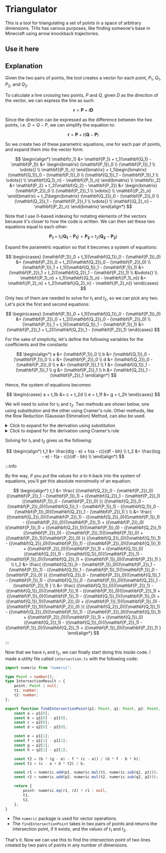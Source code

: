 
# Triangulator

This is a tool for triangulating a set of points in a space of arbitrary dimensions.
THis has various purposes, like finding someone's base in Minecraft using arrow knockback trajectories.

## Use it here

<Triangulator />

## Explanation

Given the two pairs of points, the tool creates a vector for each point, $P_1$, $Q_1$, $P_2$, and $Q_2$.

To calculate a line crossing two points, $P$ and $Q$, given $D$ as the direction of the vector, we can express the line as such:

$$
\mathbf{r} = \mathbf{P} + t\mathbf{D}
$$

Since the direction can be expressed as the difference between the two points, i.e. $D = Q - P$, we can simplify the equation to:

$$
\mathbf{r} = \mathbf{P} + t(\mathbf{Q} - \mathbf{P})
$$

So we create two of these parametric equations, one for each pair of points, and expand them into the vector form:

$$
\begin{align*}
    \mathbf{r_1} &= \mathbf{P_1} + t_1(\mathbf{Q_1} - \mathbf{P_1}) &= \begin{bmatrix} (\mathbf{P_1})_0 \\ (\mathbf{P_1})_1 \\ \vdots{} \\ \mathbf{(P_1)_n} \end{bmatrix} + t_1\begin{bmatrix} (\mathbf{Q_1})_0 - (\mathbf{P_1})_0 \\ (\mathbf{Q_1})_1 - (\mathbf{P_1})_1 \\ \vdots{} \\ \mathbf{(Q_1)_n} - \mathbf{(P_1)_n} \end{bmatrix} \\
    \mathbf{r_2} &= \mathbf{P_2} + t_2(\mathbf{Q_2} - \mathbf{P_2}) &= \begin{bmatrix} (\mathbf{P_2})_0 \\ (\mathbf{P_2})_1 \\ \vdots{} \\ \mathbf{(P_2)_n} \end{bmatrix} + t_2\begin{bmatrix} (\mathbf{Q_2})_0 - (\mathbf{P_2})_0 \\ (\mathbf{Q_2})_1 - (\mathbf{P_2})_1 \\ \vdots{} \\ \mathbf{(Q_2)_n} - \mathbf{(P_2)_n} \end{bmatrix}
\end{align*}
$$

Note that I use 0-based indexing for notating elements of the vectors because it's closer to how the code is written.
We can then set these two equations equal to each other:

$$
\mathbf{P_1} + t_1(\mathbf{Q_1} - \mathbf{P_1}) = \mathbf{P_2} + t_2(\mathbf{Q_2} - \mathbf{P_2})
$$

Expand the parametric equation so that it becomes a system of equations:

$$
\begin{cases}
    (\mathbf{P_1})_0 + t_1((\mathbf{Q_1})_0 - (\mathbf{P_1})_0) &= (\mathbf{P_2})_0 + t_2((\mathbf{Q_2})_0 - (\mathbf{P_2})_0) \\
    (\mathbf{P_1})_1 + t_1((\mathbf{Q_1})_1 - (\mathbf{P_1})_1) &= (\mathbf{P_2})_1 + t_2((\mathbf{Q_2})_1 - (\mathbf{P_2})_1) \\
    &\vdots{} \\
    \mathbf{(P_1)_n} + t_1(\mathbf{(Q_1)_n} - \mathbf{(P_1)_n}) &= \mathbf{(P_2)_n} + t_2(\mathbf{(Q_2)_n} - \mathbf{(P_2)_n})
\end{cases}
$$

Only two of them are needed to solve for $t_1$ and $t_2$, so we can pick any two. Let's pick the first and second equations:

$$
\begin{cases}
    (\mathbf{P_1})_0 + t_1((\mathbf{Q_1})_0 - (\mathbf{P_1})_0) &= (\mathbf{P_2})_0 + t_2((\mathbf{Q_2})_0 - (\mathbf{P_2})_0) \\
    (\mathbf{P_1})_1 + t_1((\mathbf{Q_1})_1 - (\mathbf{P_1})_1) &= (\mathbf{P_2})_1 + t_2((\mathbf{Q_2})_1 - (\mathbf{P_2})_1)
\end{cases}
$$

For the sake of simplicity, let's define the following variables for the coefficients and the constants:

$$
\begin{align*}
    a &= (\mathbf{P_1})_0 \\
    b &= (\mathbf{Q_1})_0 - (\mathbf{P_1})_0 \\
    c &= (\mathbf{P_2})_0 \\
    d &= (\mathbf{Q_2})_0 - (\mathbf{P_2})_0 \\
    e &= (\mathbf{P_1})_1 \\
    f &= (\mathbf{Q_1})_1 - (\mathbf{P_1})_1 \\
    g &= (\mathbf{P_2})_1 \\
    h &= (\mathbf{Q_2})_1 - (\mathbf{P_2})_1
\end{align*}
$$

Hence, the system of equations becomes:

$$
\begin{cases}
    a + t_1b &= c + t_2d \\
    e + t_1f &= g + t_2h
\end{cases}
$$

We will need to solve for $t_1$ and $t_2$.
Two methods are shown below, one using substitution and the other using Cramer's rule.
Other methods, like the Row Reduction (Gaussian Elimination) Method, can also be used.

<details>
<summary>Click to expand for the derivation using substitution</summary>
<div>
We can express $t_1$ in terms of $t_2$ in the first equation:

$$
t_1 = \frac{c + t_2d - a}{b}
$$

Then, we can substitute this into the second equation, after which we can solve for $t_2$:

$$
\begin{align*}
    e + \frac{c + t_2d - a}{b}f &= g + t_2h \\
    be + cf + t_2df - af &= bg + bt_2h \\
    fd \cdot t_2 - bh \cdot t_2 &= bg - be + af - cf \\
    t_2 &= \frac{bg - be + af - cf}{fd - bh}
\end{align*}
$$

Finally, we can substitute this back into the first equation to solve for $t_1$, which gives us the following:

$$
t_1 = \frac{d(g - e) + h(a - c)}{df - bh}
$$

</div>
</details>

<details>
<summary>Click to expand for the derivation using Cramer's rule</summary>
<div>

The Cramer's rule allows us to solve systems of equations using determinants.
Generally, for a system with two variables:

$$
a_{11}x_1 + a_{12}x_2 = b_1 \\
a_{21}x_1 + a_{22}x_2 = b_2
$$

The solution can be expressed as follows:

$$
x = \frac{\Delta_x}{\Delta} \\
y = \frac{\Delta_y}{\Delta}
$$

Where:

-   $\Delta$ is the determinant of the coefficient matrix,
-   $\Delta_x$ is the determinant obtained by replacing the first column of the coefficient matrix with the column vector on the right side, and
-   $\Delta_y$ is the determinant obtained by replacing the second column.

To apply this to our system of equations, we can first rearrange our system of equations as follows:

$$
\begin{cases}
    t_1b - t_2d &= c - a \\
    t_1f - t_2h &= g - e
\end{cases}
$$

In this case, the coefficient matrix is:

$$
\begin{bmatrix}
    b & -d \\
    f & -h
\end{bmatrix}
$$

And the column vectors are:

$$
\begin{bmatrix}
    c - a \\
    g - e
\end{bmatrix}
$$

Hence, the determinants are:

$$
\begin{align*}
\Delta &=
    \begin{vmatrix}
        b & -d \\ f & -h
    \end{vmatrix}
= -bh + df \\

\Delta_x &=
    \begin{vmatrix}
        c - a & -d \\ g - e & -h
    \end{vmatrix}
= -h(c - a) + d(g - e)\\

\Delta_y &=
    \begin{vmatrix}
        b & c - a \\ f & g - e
    \end{vmatrix}
= b(g - e) - f(c - a)
\end{align*}
$$

Therefore, the solution is:

$$
\begin{align*}
    t_1 &= \frac{d(g - e) + h(a - c)}{df - bh} \\
    t_2 &= \frac{b(g - e) - f(a - c)}{df - bh} \\
\end{align*}
$$

</div>
</details>

Solving for $t_1$ and $t_2$ gives us the following:

$$
\begin{align*}
    t_1 &= \frac{d(g - e) + h(a - c)}{df - bh} \\
    t_2 &= \frac{b(g - e) - f(a - c)}{df - bh} \\
\end{align*}
$$

:::info

By the way, if you put the values for $a$ to $h$ back into the system of equations, you'll get this absolute monstrosity of an equation:

$$
\begin{align*}
    t_1 &= \frac{
                ((\mathbf{Q_2})_0 - (\mathbf{P_2})_0)((\mathbf{P_2})_1 - (\mathbf{P_1})_1)
                + ((\mathbf{Q_2})_1 - (\mathbf{P_2})_1)((\mathbf{P_1})_0 - (\mathbf{P_2})_0)
            }{
                ((\mathbf{Q_2})_0 - (\mathbf{P_2})_0)((\mathbf{Q_1})_1 - (\mathbf{P_1})_1)
                - ((\mathbf{Q_1})_0 - (\mathbf{P_1})_0)((\mathbf{Q_2})_1 - (\mathbf{P_2})_1)
            } \\
        &= \frac{
                ((\mathbf{Q_2})_0)((\mathbf{P_2})_1) - ((\mathbf{Q_2})_0)((\mathbf{P_1})_1)
                - ((\mathbf{P_2})_0)((\mathbf{P_2})_1) + ((\mathbf{P_2})_0)((\mathbf{P_1})_1)
                + ((\mathbf{Q_2})_1)((\mathbf{P_1})_0) - ((\mathbf{Q_2})_1)((\mathbf{P_2})_0)
                - ((\mathbf{P_2})_1)((\mathbf{P_1})_0) + ((\mathbf{P_2})_1)((\mathbf{P_2})_0)
            }{
                ((\mathbf{Q_2})_0)((\mathbf{Q_1})_1) - ((\mathbf{Q_2})_0)((\mathbf{P_1})_1)
                - ((\mathbf{P_2})_0)((\mathbf{Q_1})_1) + ((\mathbf{P_2})_0)((\mathbf{P_1})_1)
                + ((\mathbf{Q_1})_0)((\mathbf{Q_2})_1) - ((\mathbf{Q_1})_0)((\mathbf{P_2})_1)
                - ((\mathbf{P_1})_0)((\mathbf{Q_2})_1) + ((\mathbf{P_1})_0)((\mathbf{P_2})_1)
            } \\
    t_2 &= \frac{
                ((\mathbf{Q_1})_0 - (\mathbf{P_1})_0)((\mathbf{P_2})_1 - (\mathbf{P_1})_1)
                - ((\mathbf{Q_1})_1 - (\mathbf{P_1})_1)((\mathbf{P_1})_0 - (\mathbf{P_2})_0)
            }{
                ((\mathbf{Q_2})_0 - (\mathbf{P_2})_0)((\mathbf{Q_1})_1 - (\mathbf{P_1})_1)
                - ((\mathbf{Q_1})_0 - (\mathbf{P_1})_0)((\mathbf{Q_2})_1 - (\mathbf{P_2})_1)
            } \\
        &= \frac{
                ((\mathbf{Q_1})_0)((\mathbf{P_2})_1) - ((\mathbf{Q_1})_0)((\mathbf{P_1})_1)
                - ((\mathbf{P_1})_0)((\mathbf{P_2})_1) + ((\mathbf{P_1})_0)((\mathbf{P_1})_1)
                - ((\mathbf{Q_1})_1)((\mathbf{P_1})_0) + ((\mathbf{Q_1})_1)((\mathbf{P_2})_0)
                + ((\mathbf{P_1})_1)((\mathbf{P_1})_0) - ((\mathbf{P_1})_1)((\mathbf{P_2})_0)
            }{
                ((\mathbf{Q_2})_0)((\mathbf{Q_1})_1) - ((\mathbf{Q_2})_0)((\mathbf{P_1})_1)
                - ((\mathbf{P_2})_0)((\mathbf{Q_1})_1) + ((\mathbf{P_2})_0)((\mathbf{P_1})_1)
                + ((\mathbf{Q_1})_0)((\mathbf{Q_2})_1) - ((\mathbf{Q_1})_0)((\mathbf{P_2})_1)
                - ((\mathbf{P_1})_0)((\mathbf{Q_2})_1) + ((\mathbf{P_1})_0)((\mathbf{P_2})_1)
            }
\end{align*}
$$

:::

Now that we have $t_1$ and $t_2$, we can finally start doing this inside code.
I made a utility file called `intersection.ts` with the following code:

```ts title="src/utilities/intersection.ts"
import numeric from "numeric";

type Point = number[];
type IntersectionResult = {
    point: Point | null;
    t1: number;
    t2: number;
};

export function findIntersectionPoint(p1: Point, q1: Point, p2: Point, q2: Point): IntersectionResult {
    const a = p1[0];
    const b = q1[0] - p1[0];
    const c = p2[0];
    const d = q2[0] - p2[0];

    const e = p1[1];
    const f = q1[1] - p1[1];
    const g = p2[1];
    const h = q2[1] - p2[1];

    const t2 = (b * (g - e) - f * (c - a)) / (d * f - b * h);
    const t1 = (c - a + d * t2) / b;

    const r1 = numeric.add(p1, numeric.mul(t1, numeric.sub(q1, p1)));
    const r2 = numeric.add(p2, numeric.mul(t2, numeric.sub(q2, p2)));

    return {
        point: numeric.eq(r1, r2) ? r1 : null,
        t1,
        t2,
    };
}
```

-   The `numeric` package is used for vector operations.
-   The `findIntersectionPoint` takes in two pairs of points and returns the intersection point, if it exists, and the values of $t_1$ and $t_2$.

That's it.
Now we can use this to find the intersection point of two lines created by two pairs of points in any number of dimensions.
